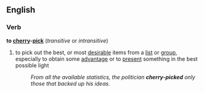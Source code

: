 ==English==
===Verb===
'''to [[cherry]]-[[pick]]'''  (''transitive'' or ''intransitive'')
# to pick out the best, or most [[desirable]] items from a [[list]] or [[group]], especially to obtain some [[advantage]] or to [[present]] something in the best possible light
#:''From all the available statistics, the politician '''cherry-picked''' only those that backed up his ideas.''